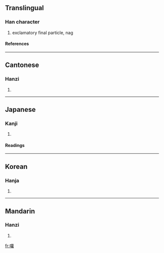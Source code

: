{{see|啰}}

==Translingual==
===Han character===
{{Han char|rn=30|rad=口|as=19|sn=22|four=6601<sub>4</sub>|canj=口田中土 (RWLG)}}
# exclamatory final particle, nag
====References====
{{Han ref|kx=0215.120|dkj=04631|dj=0438.120|hdz=10708.040|uh=56C9|ud=22217|bh=C56F|bd=50543}}
----
==Cantonese==
===Hanzi===
{{yue-hanzi|jyut=|y=lo1, lo4}}
# {{defn|Cantonese}}
----
==Japanese==
===Kanji===
{{ja-kanji|grade=|rs=口19}}
# {{defn|Japanese}} 
====Readings====
{{ja-readings|on=[[ら]] (ra)|kun=[[こえ]] (koe)}}
----
==Korean==
===Hanja===
{{ko-hanja|hangeul=라|rv=ra|mr=ra}}
# {{defn|Korean}}
----
==Mandarin==
===Hanzi===
{{cmn-hanzi|pin=[[luō]] (luo1)|wg=lo<sup>1</sup>}}
# {{defn|Mandarin}}

[[fr:囉]]